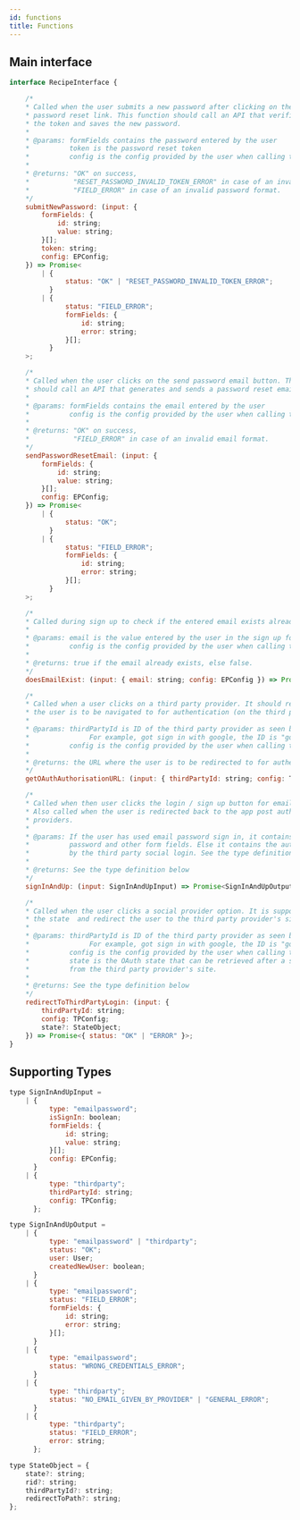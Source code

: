 ```yaml
---
id: functions
title: Functions
---
```


## Main interface

```jsx
interface RecipeInterface {

    /* 
    * Called when the user submits a new password after clicking on the 
    * password reset link. This function should call an API that verifies
    * the token and saves the new password.
    * 
    * @params: formFields contains the password entered by the user
    *          token is the password reset token
    *          config is the config provided by the user when calling the init function of this recipe
    * 
    * @returns: "OK" on success, 
    *           "RESET_PASSWORD_INVALID_TOKEN_ERROR" in case of an invalid token
    *           "FIELD_ERROR" in case of an invalid password format.
    */
    submitNewPassword: (input: {
        formFields: {
            id: string;
            value: string;
        }[];
        token: string;
        config: EPConfig;
    }) => Promise<
        | {
              status: "OK" | "RESET_PASSWORD_INVALID_TOKEN_ERROR";
          }
        | {
              status: "FIELD_ERROR";
              formFields: {
                  id: string;
                  error: string;
              }[];
          }
    >;

    /* 
    * Called when the user clicks on the send password email button. This function
    * should call an API that generates and sends a password reset email
    * 
    * @params: formFields contains the email entered by the user
    *          config is the config provided by the user when calling the init function of this recipe
    * 
    * @returns: "OK" on success, 
    *           "FIELD_ERROR" in case of an invalid email format.
    */
    sendPasswordResetEmail: (input: {
        formFields: {
            id: string;
            value: string;
        }[];
        config: EPConfig;
    }) => Promise<
        | {
              status: "OK";
          }
        | {
              status: "FIELD_ERROR";
              formFields: {
                  id: string;
                  error: string;
              }[];
          }
    >;

    /* 
    * Called during sign up to check if the entered email exists already or not
    * 
    * @params: email is the value entered by the user in the sign up form
    *          config is the config provided by the user when calling the init function of this recipe
    * 
    * @returns: true if the email already exists, else false.
    */
    doesEmailExist: (input: { email: string; config: EPConfig }) => Promise<boolean>;

    /* 
    * Called when a user clicks on a third party provider. It should return the URL where
    * the user is to be navigated to for authentication (on the third party site).
    * 
    * @params: thirdPartyId is ID of the third party provider as seen by SuperTokens.
    *               For example, got sign in with google, the ID is "google".
    *          config is the config provided by the user when calling the init function of this recipe
    * 
    * @returns: the URL where the user is to be redirected to for authentication.
    */
    getOAuthAuthorisationURL: (input: { thirdPartyId: string; config: TPConfig }) => Promise<string>;

    /* 
    * Called when then user clicks the login / sign up button for emailpassword auth.
    * Also called when the user is redirected back to the app post auth from third party
    * providers.
    * 
    * @params: If the user has used email password sign in, it contains the email,
    *          password and other form fields. Else it contains the auth code provided
    *          by the third party social login. See the type definition below
    * 
    * @returns: See the type definition below
    */
    signInAndUp: (input: SignInAndUpInput) => Promise<SignInAndUpOutput>;

    /* 
    * Called when the user clicks a social provider option. It is supposed save 
    * the state  and redirect the user to the third party provider's site.
    * 
    * @params: thirdPartyId is ID of the third party provider as seen by SuperTokens.
    *               For example, got sign in with google, the ID is "google".
    *          config is the config provided by the user when calling the init function of this recipe
    *          state is the OAuth state that can be retrieved after a successful auth
    *          from the third party provider's site.
    * 
    * @returns: See the type definition below
    */
    redirectToThirdPartyLogin: (input: {
        thirdPartyId: string;
        config: TPConfig;
        state?: StateObject;
    }) => Promise<{ status: "OK" | "ERROR" }>;
}
```

## Supporting Types
```jsx
type SignInAndUpInput =
    | {
          type: "emailpassword";
          isSignIn: boolean;
          formFields: {
              id: string;
              value: string;
          }[];
          config: EPConfig;
      }
    | {
          type: "thirdparty";
          thirdPartyId: string;
          config: TPConfig;
      };

type SignInAndUpOutput =
    | {
          type: "emailpassword" | "thirdparty";
          status: "OK";
          user: User;
          createdNewUser: boolean;
      }
    | {
          type: "emailpassword";
          status: "FIELD_ERROR";
          formFields: {
              id: string;
              error: string;
          }[];
      }
    | {
          type: "emailpassword";
          status: "WRONG_CREDENTIALS_ERROR";
      }
    | {
          type: "thirdparty";
          status: "NO_EMAIL_GIVEN_BY_PROVIDER" | "GENERAL_ERROR";
      }
    | {
          type: "thirdparty";
          status: "FIELD_ERROR";
          error: string;
      };

type StateObject = {
    state?: string;
    rid?: string;
    thirdPartyId?: string;
    redirectToPath?: string;
};
```